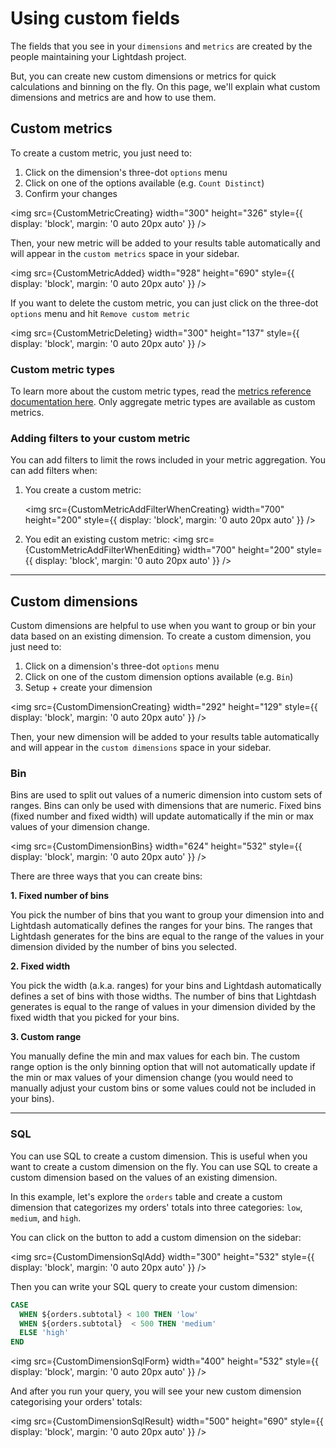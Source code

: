 
# Using custom fields

The fields that you see in your `dimensions` and `metrics` are created by the people maintaining your Lightdash project.

But, you can create new custom dimensions or metrics for quick calculations and binning on the fly. On this page, we'll explain what custom dimensions and metrics are and how to use them.

## Custom metrics

To create a custom metric, you just need to:

1. Click on the dimension's three-dot `options` menu
2. Click on one of the options available (e.g. `Count Distinct`)
3. Confirm your changes

<img
  src={CustomMetricCreating}
  width="300"
  height="326"
  style={{ display: 'block', margin: '0 auto 20px auto' }}
/>

Then, your new metric will be added to your results table automatically and will appear in the `custom metrics` space in your sidebar.

<img
  src={CustomMetricAdded}
  width="928"
  height="690"
  style={{ display: 'block', margin: '0 auto 20px auto' }}
/>

If you want to delete the custom metric, you can just click on the three-dot `options` menu and hit `Remove custom metric`

<img
  src={CustomMetricDeleting}
  width="300"
  height="137"
  style={{ display: 'block', margin: '0 auto 20px auto' }}
/>

### Custom metric types

To learn more about the custom metric types, read the [metrics reference documentation here](/references/metrics). Only aggregate metric types are available as custom metrics.

### Adding filters to your custom metric

You can add filters to limit the rows included in your metric aggregation. You can add filters when:

1. You create a custom metric:

   <img
     src={CustomMetricAddFilterWhenCreating}
     width="700"
     height="200"
     style={{ display: 'block', margin: '0 auto 20px auto' }}
   />

2. You edit an existing custom metric:
   <img
     src={CustomMetricAddFilterWhenEditing}
     width="700"
     height="200"
     style={{ display: 'block', margin: '0 auto 20px auto' }}
   />

---

## Custom dimensions

Custom dimensions are helpful to use when you want to group or bin your data based on an existing dimension. To create a custom dimension, you just need to:

1. Click on a dimension's three-dot `options` menu
2. Click on one of the custom dimension options available (e.g. `Bin`)
3. Setup + create your dimension

<img
  src={CustomDimensionCreating}
  width="292"
  height="129"
  style={{ display: 'block', margin: '0 auto 20px auto' }}
/>

Then, your new dimension will be added to your results table automatically and will appear in the `custom dimensions` space in your sidebar.

### Bin

Bins are used to split out values of a numeric dimension into custom sets of ranges. Bins can only be used with dimensions that are numeric. Fixed bins (fixed number and fixed width) will update automatically if the min or max values of your dimension change.

<img
  src={CustomDimensionBins}
  width="624"
  height="532"
  style={{ display: 'block', margin: '0 auto 20px auto' }}
/>

There are three ways that you can create bins:

**1. Fixed number of bins**

You pick the number of bins that you want to group your dimension into and Lightdash automatically defines the ranges for your bins. The ranges that Lightdash generates for the bins are equal to the range of the values in your dimension divided by the number of bins you selected.

**2. Fixed width**

You pick the width (a.k.a. ranges) for your bins and Lightdash automatically defines a set of bins with those widths. The number of bins that Lightdash generates is equal to the range of values in your dimension divided by the fixed width that you picked for your bins.

**3. Custom range**

You manually define the min and max values for each bin. The custom range option is the only binning option that will not automatically update if the min or max values of your dimension change (you would need to manually adjust your custom bins or some values could not be included in your bins).

---

### SQL

You can use SQL to create a custom dimension. This is useful when you want to create a custom dimension on the fly. You can use SQL to create a custom dimension based on the values of an existing dimension.

In this example, let's explore the `orders` table and create a custom dimension that categorizes my orders' totals into three categories: `low`, `medium`, and `high`.

You can click on the button to add a custom dimension on the sidebar:

<img
  src={CustomDimensionSqlAdd}
  width="300"
  height="532"
  style={{ display: 'block', margin: '0 auto 20px auto' }}
/>

Then you can write your SQL query to create your custom dimension:

```sql
CASE
  WHEN ${orders.subtotal} < 100 THEN 'low'
  WHEN ${orders.subtotal}  < 500 THEN 'medium'
  ELSE 'high'
END
```

<img
  src={CustomDimensionSqlForm}
  width="400"
  height="532"
  style={{ display: 'block', margin: '0 auto 20px auto' }}
/>

And after you run your query, you will see your new custom dimension categorising your orders' totals:

<img
  src={CustomDimensionSqlResult}
  width="500"
  height="690"
  style={{ display: 'block', margin: '0 auto 20px auto' }}
/>
